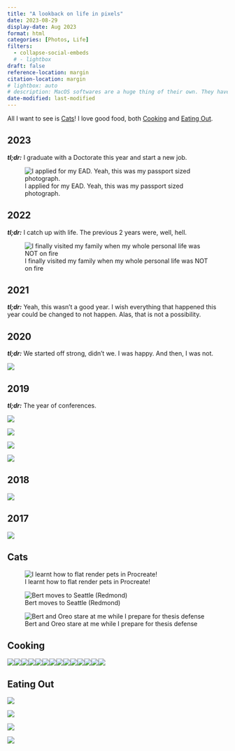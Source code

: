 ```yaml
---
title: "A lookback on life in pixels"
date: 2023-08-29
display-date: Aug 2023
format: html
categories: [Photos, Life]
filters:
  - collapse-social-embeds
  # - lightbox
draft: false
reference-location: margin
citation-location: margin
# lightbox: auto
# description: MacOS softwares are a huge thing of their own. They have a pretty great developer ecosystem, so there are many great indie apps that are awesome to know about, especially if you are just starting your MacOS journey.
date-modified: last-modified
---
```


All I want to see is [Cats]! I love good food, both [Cooking] and [Eating Out].

## 2023

***tl;dr:*** I graduate with a Doctorate this year and start a new job.

::: photo-gallery
![I applied for my EAD. Yeah, this was my passport sized photograph.](images/iappliedforead.webp)
:::

## 2022

***tl;dr:*** I catch up with life. The previous 2 years were, well, hell.

::: photo-gallery
![I finally visited my family when my whole personal life was NOT on fire](images/ivisitfamily.webp)
:::

## 2021

***tl;dr:*** Yeah, this wasn't a good year. I wish everything that happened this year could be changed to not happen. Alas, that is not a possibility.

::: photo-gallery
:::

## 2020

***tl;dr:*** We started off strong, didn't we. I was happy. And then, I was not.

::: photo-gallery
![](images/c_aaai20_3.webp)
:::

## 2019

***tl;dr:*** The year of conferences.

::: photo-gallery
![](images/paintingclasswithdikshaariba.webp)

![](images/c_neurips19_1.webp)

![](images/c_icmi19_1.webp)

![](images/c_icassp19_2.webp)
:::

## 2018

::: photo-gallery
![](images/michiganwinter.webp)
:::

## 2017

::: photo-gallery
![](images/chicagomuseum.webp)
:::

## Cats

::: photo-gallery
![I learnt how to flat render pets in Procreate!](images/mydigitalpaintingofbert.webp)

![Bert moves to Seattle (Redmond)](images/bertcomestoseattle.webp)

![Bert and Oreo stare at me while I prepare for thesis defense](images/bertandoreoatdefense.webp)
:::

## Cooking

::: photo-gallery
![](images/veghakkanoodles.webp)![](images/momsdrymaggi.webp)![](images/momschickencurry.webp)![](images/makingfilleddonutsathome.webp)![](images/homemadestackedchickenburger.webp)![](images/homemaderasmalai.webp)![](images/homemademacaron.webp)![](images/homemadedoublechocolatecookies.webp)![](images/homemadechillichicken.webp)![](images/homemadeblueberrymuffin.webp)![](images/daalmakhaniandnaan.webp)![](images/chickencurryanddaalmakhani.webp)![](images/attemptatmakingmanchurian.webp)![](images/aaloosoyapuri.webp)
:::

## Eating Out

::: photo-gallery
![](images/macaroninannarbor.webp)

![](images/fritabatidosinannarbor.webp)

![](images/dumplingsinla.webp)

![](images/cholebhatureshreemaya.webp)
:::
